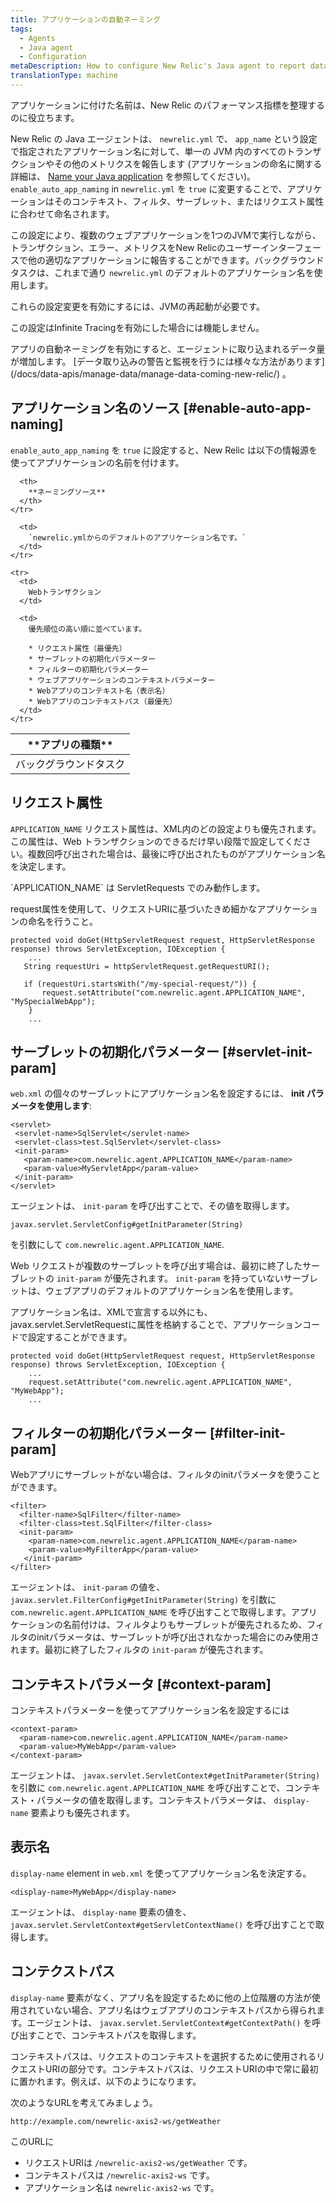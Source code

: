 ```yaml
---
title: アプリケーションの自動ネーミング
tags:
  - Agents
  - Java agent
  - Configuration
metaDescription: How to configure New Relic's Java agent to report data for individual web apps to their own application in APM.
translationType: machine
---
```


アプリケーションに付けた名前は、New Relic のパフォーマンス指標を整理するのに役立ちます。

New Relic の Java エージェントは、 `newrelic.yml` で、 `app_name` という設定で指定されたアプリケーション名に対して、単一の JVM 内のすべてのトランザクションやその他のメトリクスを報告します (アプリケーションの命名に関する詳細は、 [Name your Java application](/docs/agents/java-agent/configuration/name-your-java-application) を参照してください)。 `enable_auto_app_naming` in `newrelic.yml` を `true` に変更することで、アプリケーションはそのコンテキスト、フィルタ、サーブレット、またはリクエスト属性に合わせて命名されます。

この設定により、複数のウェブアプリケーションを1つのJVMで実行しながら、トランザクション、エラー、メトリクスをNew Relicのユーザーインターフェースで他の適切なアプリケーションに報告することができます。バックグラウンドタスクは、これまで通り `newrelic.yml` のデフォルトのアプリケーション名を使用します。

<Callout variant="important">
  これらの設定変更を有効にするには、JVMの再起動が必要です。

  この設定はInfinite Tracingを有効にした場合には機能しません。
</Callout>

<Callout variant="caution">
  アプリの自動ネーミングを有効にすると、エージェントに取り込まれるデータ量が増加します。 [データ取り込みの警告と監視を行うには様々な方法があります](/docs/data-apis/manage-data/manage-data-coming-new-relic/) 。
</Callout>

## アプリケーション名のソース [#enable-auto-app-naming]

`enable_auto_app_naming` を `true` に設定すると、New Relic は以下の情報源を使ってアプリケーションの名前を付けます。

<table>
  <thead>
    <tr>
      <th width={150}>
        **アプリの種類**
      </th>

      <th>
        **ネーミングソース**
      </th>
    </tr>
  </thead>

  <tbody>
    <tr>
      <td>
        バックグラウンドタスク
      </td>

      <td>
        `newrelic.ymlからのデフォルトのアプリケーション名です。`
      </td>
    </tr>

    <tr>
      <td>
        Webトランザクション
      </td>

      <td>
        優先順位の高い順に並べています。

        * リクエスト属性（最優先）
        * サーブレットの初期化パラメーター
        * フィルターの初期化パラメーター
        * ウェブアプリケーションのコンテキストパラメーター
        * Webアプリのコンテキスト名（表示名）
        * Webアプリのコンテキストパス（最優先）
      </td>
    </tr>
  </tbody>
</table>

## リクエスト属性

`APPLICATION_NAME` リクエスト属性は、XML内のどの設定よりも優先されます。この属性は、Web トランザクションのできるだけ早い段階で設定してください。複数回呼び出された場合は、最後に呼び出されたものがアプリケーション名を決定します。

<Callout variant="tip">
  `APPLICATION_NAME` は ServletRequests でのみ動作します。
</Callout>

request属性を使用して、リクエストURIに基づいたきめ細かなアプリケーションの命名を行うこと。

```
protected void doGet(HttpServletRequest request, HttpServletResponse response) throws ServletException, IOException {
    ...
   String requestUri = httpServletRequest.getRequestURI();

   if (requestUri.startsWith("/my-special-request/")) {
       request.setAttribute("com.newrelic.agent.APPLICATION_NAME", "MySpecialWebApp");
    }
    ...
```

## サーブレットの初期化パラメーター [#servlet-init-param]

`web.xml` の個々のサーブレットにアプリケーション名を設定するには、 **init パラメータを使用します**:

```
<servlet>
 <servlet-name>SqlServlet</servlet-name>
 <servlet-class>test.SqlServlet</servlet-class>
 <init-param>
   <param-name>com.newrelic.agent.APPLICATION_NAME</param-name>
   <param-value>MyServletApp</param-value>
 </init-param>
</servlet>
```

エージェントは、 `init-param` を呼び出すことで、その値を取得します。

```
javax.servlet.ServletConfig#getInitParameter(String)
```

を引数にして `com.newrelic.agent.APPLICATION_NAME`.

Web リクエストが複数のサーブレットを呼び出す場合は、最初に終了したサーブレットの `init-param` が優先されます。 `init-param` を持っていないサーブレットは、ウェブアプリのデフォルトのアプリケーション名を使用します。

アプリケーション名は、XMLで宣言する以外にも、javax.servlet.ServletRequestに属性を格納することで、アプリケーションコードで設定することができます。

```
protected void doGet(HttpServletRequest request, HttpServletResponse response) throws ServletException, IOException {
    ...
    request.setAttribute("com.newrelic.agent.APPLICATION_NAME", "MyWebApp");
    ...
```

## フィルターの初期化パラメーター [#filter-init-param]

Webアプリにサーブレットがない場合は、フィルタのinitパラメータを使うことができます。

```
<filter>
  <filter-name>SqlFilter</filter-name>
  <filter-class>test.SqlFilter</filter-class>
  <init-param>
    <param-name>com.newrelic.agent.APPLICATION_NAME</param-name>
    <param-value>MyFilterApp</param-value>
   </init-param>
</filter>
```

エージェントは、 `init-param` の値を、 `javax.servlet.FilterConfig#getInitParameter(String)` を引数に `com.newrelic.agent.APPLICATION_NAME` を呼び出すことで取得します。アプリケーションの名前付けは、フィルタよりもサーブレットが優先されるため、フィルタのinitパラメータは、サーブレットが呼び出されなかった場合にのみ使用されます。最初に終了したフィルタの `init-param` が優先されます。

## コンテキストパラメータ [#context-param]

コンテキストパラメーターを使ってアプリケーション名を設定するには

```
<context-param>
  <param-name>com.newrelic.agent.APPLICATION_NAME</param-name>
  <param-value>MyWebApp</param-value>
</context-param>
```

エージェントは、 `javax.servlet.ServletContext#getInitParameter(String)` を引数に `com.newrelic.agent.APPLICATION_NAME` を呼び出すことで、コンテキスト・パラメータの値を取得します。コンテキストパラメータは、 `display-name` 要素よりも優先されます。

## 表示名

`display-name` element in `web.xml` を使ってアプリケーション名を決定する。

```
<display-name>MyWebApp</display-name>
```

エージェントは、 `display-name` 要素の値を、 `javax.servlet.ServletContext#getServletContextName()` を呼び出すことで取得します。

## コンテクストパス

`display-name` 要素がなく、アプリ名を設定するために他の上位階層の方法が使用されていない場合、アプリ名はウェブアプリのコンテキストパスから得られます。エージェントは、 `javax.servlet.ServletContext#getContextPath()` を呼び出すことで、コンテキストパスを取得します。

コンテキストパスは、リクエストのコンテキストを選択するために使用されるリクエストURIの部分です。コンテキストパスは、リクエストURIの中で常に最初に置かれます。例えば、以下のようになります。

次のようなURLを考えてみましょう。

```
http://example.com/newrelic-axis2-ws/getWeather
```

このURLに

* リクエストURIは `/newrelic-axis2-ws/getWeather` です。
* コンテキストパスは `/newrelic-axis2-ws` です。
* アプリケーション名は `newrelic-axis2-ws` です。